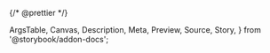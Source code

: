 {/* @prettier */}

  ArgsTable,
  Canvas,
  Description,
  Meta,
  Preview,
  Source,
  Story,
} from '@storybook/addon-docs';


<Meta
  argTypes={argTypes}
  component={ConfirmationDialog}
  title="Organisms/ConfirmDialog/Component"
  render={Template}
/>

<Description of={ConfirmationDialog} />

<Canvas>
  <Story args={{}} name="Default" />
</Canvas>

<ArgsTable story="Default" />
